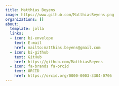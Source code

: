 ```yaml
---
title: Matthias Beyens
image: https://www.github.com/MatthiasBeyens.png
organizations: []
about:
  template: jolla
  links:
  - icon: bi-envelope
    text: E-mail
    href: mailto:matthias.beyens@gmail.com
  - icon: bi-github
    text: GitHub
    href: https://github.com/MatthiasBeyens
  - icon: fa-brands fa-orcid
    text: ORCID
    href: https://orcid.org/0000-0003-3304-0706
---
```


